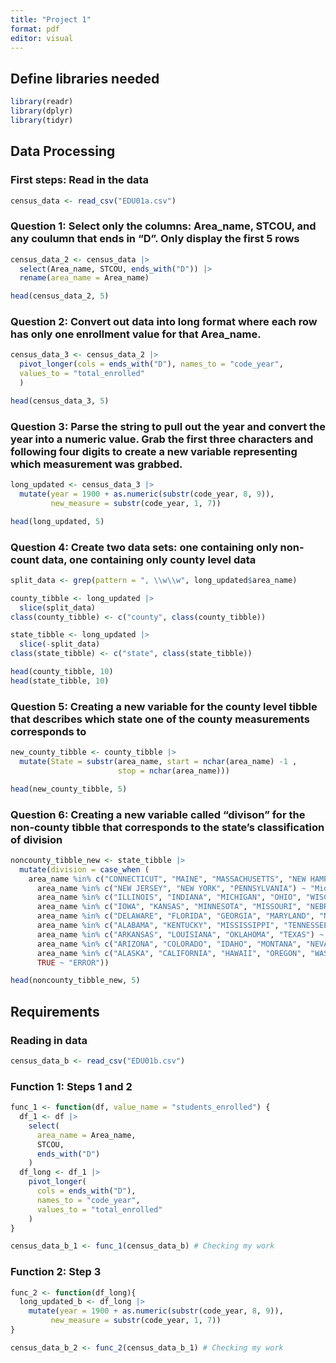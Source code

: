 ```yaml
---
title: "Project 1"
format: pdf
editor: visual
---
```


## Define libraries needed

```r
library(readr)
library(dplyr)
library(tidyr)
```

## Data Processing

### First steps: Read in the data

```r
census_data <- read_csv("EDU01a.csv")
```

### Question 1: Select only the columns: Area_name, STCOU, and any coulumn that ends in "D". Only display the first 5 rows

```r
census_data_2 <- census_data |>
  select(Area_name, STCOU, ends_with("D")) |>
  rename(area_name = Area_name)

head(census_data_2, 5)
```

### Question 2: Convert out data into long format where each row has only one enrollment value for that Area_name.

```r
census_data_3 <- census_data_2 |>
  pivot_longer(cols = ends_with("D"), names_to = "code_year",
  values_to = "total_enrolled"
  )

head(census_data_3, 5)
```

### Question 3: Parse the string to pull out the year and convert the year into a numeric value. Grab the first three characters and following four digits to create a new variable representing which measurement was grabbed.

```r
long_updated <- census_data_3 |>
  mutate(year = 1900 + as.numeric(substr(code_year, 8, 9)),
         new_measure = substr(code_year, 1, 7))

head(long_updated, 5)
```

### Question 4: Create two data sets: one containing only non-count data, one containing only county level data

```r
split_data <- grep(pattern = ", \\w\\w", long_updated$area_name)

county_tibble <- long_updated |>
  slice(split_data)
class(county_tibble) <- c("county", class(county_tibble))

state_tibble <- long_updated |>
  slice(-split_data)
class(state_tibble) <- c("state", class(state_tibble))

head(county_tibble, 10)
head(state_tibble, 10)
```

### Question 5: Creating a new variable for the county level tibble that describes which state one of the county measurements corresponds to

```r
new_county_tibble <- county_tibble |>
  mutate(State = substr(area_name, start = nchar(area_name) -1 ,
                        stop = nchar(area_name)))

head(new_county_tibble, 5)
```

### Question 6: Creating a new variable called "divison" for the non-county tibble that corresponds to the state's classification of division

```r
noncounty_tibble_new <- state_tibble |>
  mutate(division = case_when (
    area_name %in% c("CONNECTICUT", "MAINE", "MASSACHUSETTS", "NEW HAMPSHIRE", "RHODE ISLAND", "VERMONT") ~ "New England",
      area_name %in% c("NEW JERSEY", "NEW YORK", "PENNSYLVANIA") ~ "Mid-Atlantic",
      area_name %in% c("ILLINOIS", "INDIANA", "MICHIGAN", "OHIO", "WISCONSIN") ~ "East North Central",
      area_name %in% c("IOWA", "KANSAS", "MINNESOTA", "MISSOURI", "NEBRASKA", "NORTH DAKOTA", "SOUTH DAKOTA") ~ "West North Central",
      area_name %in% c("DELAWARE", "FLORIDA", "GEORGIA", "MARYLAND", "NORTH CAROLINA", "SOUTH CAROLINA", "VIRGINIA", "WEST VIRGINIA", "DISTRICT OF COLUMBIA") ~ "South Atlantic",
      area_name %in% c("ALABAMA", "KENTUCKY", "MISSISSIPPI", "TENNESSEE") ~ "East South Central",
      area_name %in% c("ARKANSAS", "LOUISIANA", "OKLAHOMA", "TEXAS") ~ "West South Central",
      area_name %in% c("ARIZONA", "COLORADO", "IDAHO", "MONTANA", "NEVADA", "NEW MEXICO", "UTAH", "WYOMING") ~ "Mountain",
      area_name %in% c("ALASKA", "CALIFORNIA", "HAWAII", "OREGON", "WASHINGTON") ~ "Pacific",
      TRUE ~ "ERROR"))

head(noncounty_tibble_new, 5)
```

## Requirements

### Reading in data

```r
census_data_b <- read_csv("EDU01b.csv")
```

### Function 1: Steps 1 and 2

```r

func_1 <- function(df, value_name = "students_enrolled") {
  df_1 <- df |>
    select(
      area_name = Area_name,
      STCOU,
      ends_with("D")
    )
  df_long <- df_1 |>
    pivot_longer(
      cols = ends_with("D"),
      names_to = "code_year",
      values_to = "total_enrolled"
    )
}

census_data_b_1 <- func_1(census_data_b) # Checking my work
```

### Function 2: Step 3

```r
func_2 <- function(df_long){
  long_updated_b <- df_long |>
    mutate(year = 1900 + as.numeric(substr(code_year, 8, 9)),
         new_measure = substr(code_year, 1, 7))
}

census_data_b_2 <- func_2(census_data_b_1) # Checking my work
```

